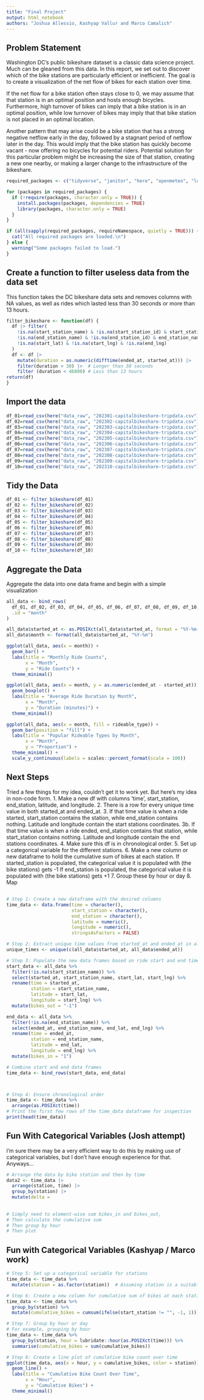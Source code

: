 ```yaml
---
title: "Final Project"
output: html_notebook
authors: "Joshua Allessio, Kashyap Vallur and Marco Camalich"
---
```


## Problem Statement
Washington DC's public bikeshare dataset is a classic data science project. Much can be gleaned from this data. In this report, we set out to discover which of the bike stations are particularly efficient or inefficient. The goal is to create a visualization of the net flow of bikes for each station over time. 

If the net flow for a bike station often stays close to 0, we may assume that that station is in an optimal position and hosts enough bicycles. Furthermore, high turnover of bikes can imply that a bike station is in an optimal position, while low turnover of bikes may imply that that bike station is not placed in an optimal location. 

Another pattern that may arise could be a bike station that has a strong negative netflow early in the day, followed by a stagnant period of netflow later in the day. This would imply that the bike station has quickly become vacant - now offering no bicycles for potential riders. Potential solution for this particular problem might be increasing the size of that station, creating a new one nearby, or making a larger change to the infrastructure of the bikeshare. 


```r
required_packages <- c("tidyverse", "janitor", "here", "openmeteo", "lubridate", "forcats", "dplyr")

for (packages in required_packages) {
  if (!require(packages, character.only = TRUE)) {
    install.packages(packages, dependencies = TRUE)
    library(packages, character.only = TRUE)
  }
}

if (all(sapply(required_packages, requireNamespace, quietly = TRUE))) {
  cat("All required packages are loaded.\n")
} else {
  warning("Some packages failed to load.")
}

```

## Create a function to filter useless data from the data set
This function takes the DC bikeshare data sets and removes columns with NA values, as well as rides which lasted
less than 30 seconds or more than 13 hours. 
```r
filter_bikeshare <- function(df) {
  df |> filter(
    !is.na(start_station_name) & !is.na(start_station_id) & start_station_name != "" & start_station_id != "" &
    !is.na(end_station_name) & !is.na(end_station_id) & end_station_name != "" & end_station_id != "" &
    !is.na(start_lat) & !is.na(start_lng) & !is.na(end_lng)    
  )
  df <- df |> 
    mutate(duration = as.numeric(difftime(ended_at, started_at))) |>  
    filter(duration > 30) |>  # Longer than 30 seconds
    filter (duration < 46800) # Less than 13 hours
return(df)
}
```


## Import the data
```r
df_01=read_csv(here("data_raw", "202301-capitalbikeshare-tripdata.csv"))
df_02=read_csv(here("data_raw", "202302-capitalbikeshare-tripdata.csv"))
df_03=read_csv(here("data_raw", "202303-capitalbikeshare-tripdata.csv"))
df_04=read_csv(here("data_raw", "202304-capitalbikeshare-tripdata.csv"))
df_05=read_csv(here("data_raw", "202305-capitalbikeshare-tripdata.csv"))
df_06=read_csv(here("data_raw", "202306-capitalbikeshare-tripdata.csv"))
df_07=read_csv(here("data_raw", "202307-capitalbikeshare-tripdata.csv"))
df_08=read_csv(here("data_raw", "202308-capitalbikeshare-tripdata.csv"))
df_09=read_csv(here("data_raw", "202309-capitalbikeshare-tripdata.csv"))
df_10=read_csv(here("data_raw", "202310-capitalbikeshare-tripdata.csv"))
```

## Tidy the Data
```r
df_01 <- filter_bikeshare(df_01)
df_02 <- filter_bikeshare(df_02)
df_03 <- filter_bikeshare(df_03)
df_04 <- filter_bikeshare(df_04)
df_05 <- filter_bikeshare(df_05)
df_06 <- filter_bikeshare(df_06)
df_07 <- filter_bikeshare(df_07)
df_08 <- filter_bikeshare(df_08)
df_09 <- filter_bikeshare(df_09)
df_10 <- filter_bikeshare(df_10)
```


## Aggregate the Data
Aggregate the data into one data frame and begin with a simple visualization
```r
all_data <- bind_rows(
  df_01, df_02, df_03, df_04, df_05, df_06, df_07, df_08, df_09, df_10,
  .id = "month"
)

all_data$started_at <- as.POSIXct(all_data$started_at, format = "%Y-%m-%d %H:%M:%S")
all_data$month <- format(all_data$started_at, "%Y-%m")

ggplot(all_data, aes(x = month)) +
  geom_bar() +
  labs(title = "Monthly Ride Counts",
       x = "Month",
       y = "Ride Counts") +
  theme_minimal()
```

```r
ggplot(all_data, aes(x = month, y = as.numeric(ended_at - started_at))) +
  geom_boxplot() +
  labs(title = "Average Ride Duration by Month",
       x = "Month",
       y = "Duration (minutes)") +
  theme_minimal()
```

```r
ggplot(all_data, aes(x = month, fill = rideable_type)) +
  geom_bar(position = "fill") +
  labs(title = "Popular Rideable Types by Month",
       x = "Month",
       y = "Proportion") +
  theme_minimal() +
  scale_y_continuous(labels = scales::percent_format(scale = 100))
```



## Next Steps
Tried a few things for my idea, couldn't get it to work yet. But here's my idea in non-code form. 
1. Make a new df with columns 'time', start_station, end_station, latitude, and longitude. 
2. There is a row for every unique time value in both started_at and ended_at. 
3. If that time value is when a ride started, start_station contains the station, while end_station contains nothing.          Latitude and longitude contain the start stations coordinates. 
3b. If that time value is when a ride ended, end_station contains that station, while start_station contains nothing.          Latitude and longitude contain the end stations coordinates. 
4. Make sure this df is in chronological order. 
5. Set up a categorical variable for the different stations. 
6. Make a new column or new dataframe to hold the cumulative sum of bikes at each station. 
   If started_station is populated, the categorical value it is populated with (the bike stations) gets -1
   If end_station is populated, the categorical value it is populated with (the bike stations) gets +1
7. Group these by hour or day
8. Map

## 
```r
# Step 1: Create a new dataframe with the desired columns
time_data <- data.frame(time = character(),
                        start_station = character(),
                        end_station = character(),
                        latitude = numeric(),
                        longitude = numeric(),
                        stringsAsFactors = FALSE)

# Step 2: Extract unique time values from started_at and ended_at in all_data
unique_times <- unique(c(all_data$started_at, all_data$ended_at))

# Step 3: Populate the new data frames based on ride start and end times
start_data <- all_data %>%
  filter(!is.na(start_station_name)) %>%
  select(started_at, start_station_name, start_lat, start_lng) %>%
  rename(time = started_at,
         station = start_station_name,
         latitude = start_lat,
         longitude = start_lng) %>%
  mutate(bikes_out = "-1")

end_data <- all_data %>%
  filter(!is.na(end_station_name)) %>%
  select(ended_at, end_station_name, end_lat, end_lng) %>%
  rename(time = ended_at,
         station = end_station_name,
         latitude = end_lat,
         longitude = end_lng) %>%
  mutate(bikes_in = "1")

# Combine start and end data frames
time_data <- bind_rows(start_data, end_data)



# Step 4: Ensure chronological order
time_data <- time_data %>%
  arrange(as.POSIXct(time))
# Print the first few rows of the time_data dataframe for inspection
print(head(time_data))

```


## Fun With Categorical Variables (Josh attempt)
I'm sure there may be a very efficient way to do this by making use of categorical variables, but I don't have enough experience for that. Anyways...
```r
# Arrange the data by bike station and then by time
data2 <- time_data |>
  arrange(station, time) |>
  group_by(station) |>
  mutate(delta = 
           
           
# Simply need to element-wise sum bikes_in and bikes_out, 
# Then calculate the cumulative sum
# Then group by hour
# Then plot
```


## Fun with Categorical Variables (Kashyap / Marco work)
```r
# Step 5: Set up a categorical variable for stations
time_data <- time_data %>%
  mutate(station = as.factor(station))  # Assuming station is a suitable variable for categorization

# Step 6: Create a new column for cumulative sum of bikes at each station
time_data <- time_data %>%
  group_by(station) %>%
  mutate(cumulative_bikes = cumsum(ifelse(start_station != "", -1, 1)))

# Step 7: Group by hour or day
# For example, grouping by hour
time_data <- time_data %>%
  group_by(station, hour = lubridate::hour(as.POSIXct(time))) %>%
  summarise(cumulative_bikes = sum(cumulative_bikes))

# Step 8: Create a line plot of cumulative bike count over time
ggplot(time_data, aes(x = hour, y = cumulative_bikes, color = station)) +
  geom_line() +
  labs(title = "Cumulative Bike Count Over Time",
       x = "Hour",
       y = "Cumulative Bikes") +
  theme_minimal()
```

